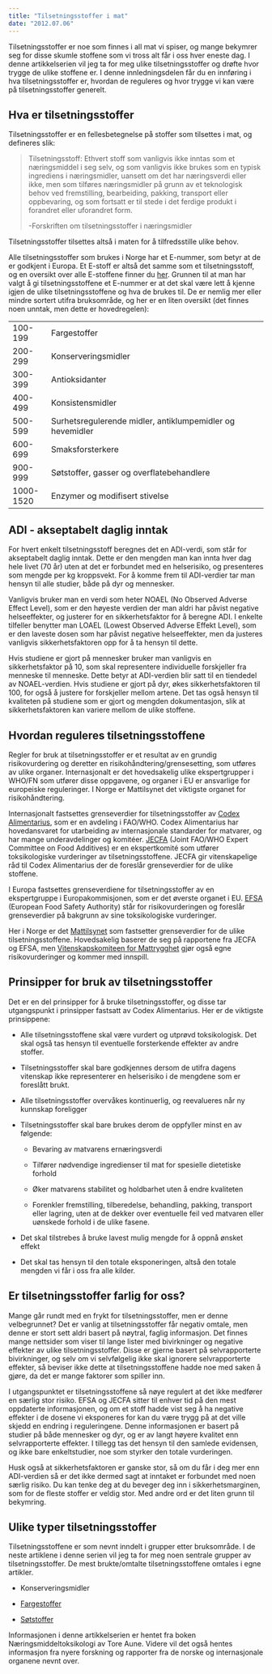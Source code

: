 ```yaml
---
title: "Tilsetningsstoffer i mat"
date: "2012.07.06"
---
```


Tilsetningsstoffer er noe som finnes i all mat vi spiser, og mange bekymrer seg for disse skumle stoffene som vi tross alt får i oss hver eneste dag. I denne artikkelserien vil jeg ta for meg ulike tilsetningsstoffer og drøfte hvor trygge de ulike stoffene er. I denne innledningsdelen får du en innføring i hva tilsetningsstoffer er, hvordan de reguleres og hvor trygge vi kan være på tilsetningsstoffer generelt.

## Hva er tilsetningsstoffer

Tilsetningsstoffer er en fellesbetegnelse på stoffer som tilsettes i mat, og defineres slik:

> Tilsetningsstoff: Ethvert stoff som vanligvis ikke inntas som et næringsmiddel i seg selv, og som vanligvis ikke brukes som en typisk ingrediens i næringsmidler, uansett om det har næringsverdi eller ikke, men som tilføres næringsmidler på grunn av et teknologisk behov ved fremstilling, bearbeiding, pakking, transport eller oppbevaring, og som fortsatt er til stede i det ferdige produkt i forandret eller uforandret form.
>
> -Forskriften om tilsetningsstoffer i næringsmidler

Tilsetningsstoffer tilsettes altså i maten for å tilfredsstille ulike behov.

Alle tilsetningsstoffer som brukes i Norge har et E-nummer, som betyr at de er godkjent i Europa. Et E-stoff er altså det samme som et tilsetningsstoff, og en oversikt over alle E-stoffene finner du [her](http://www.matportalen.no/artikler/article1408.ece/BINARY/Hva+betyr+e-numrene%3F). Grunnen til at man har valgt å gi tilsetningsstoffene et E-nummer er at det skal være lett å kjenne igjen de ulike tilsetningsstoffene og hva de brukes til. De er nemlig mer eller mindre sortert utifra bruksområde, og her er en liten oversikt (det finnes noen unntak, men dette er hovedregelen):

|           |                                                           |
|-----------|-----------------------------------------------------------|
| 100-199   | Fargestoffer                                              |
| 200-299   | Konserveringsmidler                                       |
| 300-399   | Antioksidanter                                            |
| 400-499   | Konsistensmidler                                          |
| 500-599   | Surhetsregulerende midler, antiklumpemidler og hevemidler |
| 600-699   | Smaksforsterkere                                          |
| 900-999   | Søtstoffer, gasser og overflatebehandlere                 |
| 1000-1520 | Enzymer og modifisert stivelse                            |

## ADI - akseptabelt daglig inntak

For hvert enkelt tilsetningsstoff beregnes det en ADI-verdi, som står for akseptabelt daglig inntak. Dette er den mengden man kan innta hver dag hele livet (70 år) uten at det er forbundet med en helserisiko, og presenteres som mengde per kg kroppsvekt. For å komme frem til ADI-verdier tar man hensyn til alle studier, både på dyr og mennesker.

Vanligvis bruker man en verdi som heter NOAEL (No Observed Adverse Effect Level), som er den høyeste verdien der man aldri har påvist negative helseeffekter, og justerer for en sikkerhetsfaktor for å beregne ADI. I enkelte tilfeller benytter man LOAEL (Lowest Observed Adverse Effekt Level), som er den laveste dosen som har påvist negative helseeffekter, men da justeres vanligvis sikkerhetsfaktoren opp for å ta hensyn til dette.

Hvis studiene er gjort på mennesker bruker man vanligvis en sikkerhetsfaktor på 10, som skal representere individuelle forskjeller fra menneske til menneske. Dette betyr at ADI-verdien blir satt til en tiendedel av NOAEL-verdien. Hvis studiene er gjort på dyr, økes sikkerhetsfaktoren til 100, for også å justere for forskjeller mellom artene. Det tas også hensyn til kvaliteten på studiene som er gjort og mengden dokumentasjon, slik at sikkerhetsfaktoren kan variere mellom de ulike stoffene.

## Hvordan reguleres tilsetningsstoffene

Regler for bruk at tilsetningsstoffer er et resultat av en grundig risikovurdering og deretter en risikohåndtering/grensesetting, som utføres av ulike organer. Internasjonalt er det hovedsakelig ulike ekspertgrupper i WHO/FN som utfører disse oppgavene, og organer i EU er ansvarlige for europeiske reguleringer. I Norge er Mattilsynet det viktigste organet for risikohåndtering.

Internasjonalt fastsettes grenseverdier for tilsetningsstoffer av [Codex Alimentarius](http://www.codexalimentarius.org/), som er en avdeling i FAO/WHO. Codex Alimentarius har hovedansvaret for utarbeiding av internasjonale standarder for matvarer, og har mange underavdelinger og komitéer. [JECFA](http://www.who.int/foodsafety/chem/jecfa/en/index.html) (Joint FAO/WHO Expert Committee on Food Additives) er en ekspertkomité som utfører toksikologiske vurderinger av tilsetningsstoffene. JECFA gir vitenskapelige råd til Codex Alimentarius der de foreslår grenseverdier for de ulike stoffene.

I Europa fastsettes grenseverdiene for tilsetningsstoffer av en ekspertgruppe i Europakommisjonen, som er det øverste organet i EU. [EFSA](http://www.efsa.europa.eu/) (European Food Safety Authority) står for risikovurderingen og foreslår grenseverdier på bakgrunn av sine toksikologiske vurderinger.

Her i Norge er det [Mattilsynet](http://mattilsynet.no/) som fastsetter grenseverdier for de ulike tilsetningsstoffene. Hovedsakelig baserer de seg på rapportene fra JECFA og EFSA, men [Vitenskapskomiteen for Mattrygghet](http://vkm.no/) gjør også egne risikovurderinger og kommer med innspill.

## Prinsipper for bruk av tilsetningsstoffer

Det er en del prinsipper for å bruke tilsetningsstoffer, og disse tar utgangspunkt i prinsipper fastsatt av Codex Alimentarius. Her er de viktigste prinsippene:

-   Alle tilsetningsstoffene skal være vurdert og utprøvd toksikologisk. Det skal også tas hensyn til eventuelle forsterkende effekter av andre stoffer.

-   Tilsetningsstoffer skal bare godkjennes dersom de utifra dagens vitenskap ikke representerer en helserisiko i de mengdene som er foreslått brukt.

-   Alle tilsetningsstoffer overvåkes kontinuerlig, og reevalueres når ny kunnskap foreligger

-   Tilsetningsstoffer skal bare brukes derom de oppfyller minst en av følgende:

    -   Bevaring av matvarens ernæringsverdi

    -   Tilfører nødvendige ingredienser til mat for spesielle dietetiske forhold

    -   Øker matvarens stabilitet og holdbarhet uten å endre kvaliteten

    -   Forenkler fremstilling, tilberedelse, behandling, pakking, transport eller lagring, uten at de dekker over eventuelle feil ved matvaren eller uønskede forhold i de ulike fasene.

-   Det skal tilstrebes å bruke lavest mulig mengde for å oppnå ønsket effekt

-   Det skal tas hensyn til den totale eksponeringen, altså den totale mengden vi får i oss fra alle kilder.

## Er tilsetningsstoffer farlig for oss?

Mange går rundt med en frykt for tilsetningsstoffer, men er denne velbegrunnet? Det er vanlig at tilsetningsstoffer får negativ omtale, men denne er stort sett aldri basert på nøytral, faglig informasjon. Det finnes mange nettsider som viser til lange lister med bivirkninger og negative effekter av ulike tilsetningsstoffer. Disse er gjerne basert på selvrapporterte bivirkninger, og selv om vi selvfølgelig ikke skal ignorere selvrapporterte effekter, så beviser ikke dette at tilsetningsstoffene hadde noe med saken å gjøre, da det er mange faktorer som spiller inn.

I utgangspunktet er tilsetningsstoffene så nøye regulert at det ikke medfører en særlig stor risiko. EFSA og JECFA sitter til enhver tid på den mest oppdaterte informasjonen, og om et stoff hadde vist seg å ha negative effekter i de dosene vi eksponeres for kan du være trygg på at det ville skjedd en endring i reguleringene. Denne informasjonen er basert på studier på både mennesker og dyr, og er av langt høyere kvalitet enn selvrapporterte effekter. I tillegg tas det hensyn til den samlede evidensen, og ikke bare enkeltstudier, noe som styrker den totale vurderingen.

Husk også at sikkerhetsfaktoren er ganske stor, så om du får i deg mer enn ADI-verdien så er det ikke dermed sagt at inntaket er forbundet med noen særlig risiko. Du kan tenke deg at du beveger deg inn i sikkerhetsmarginen, som for de fleste stoffer er veldig stor. Med andre ord er det liten grunn til bekymring.

## Ulike typer tilsetningsstoffer

Tilsetningsstoffene er som nevnt inndelt i grupper etter bruksområde. I de neste artiklene i denne serien vil jeg ta for meg noen sentrale grupper av tilsetningsstoffer. De mest brukte/omtalte tilsetningsstoffene omtales i egne artikler.

-   Konserveringsmidler

-   [Fargestoffer](brokenlink/fargestoffer/)

-   [Søtstoffer](sotstoffer.qmd)

Informasjonen i denne artikkelserien er hentet fra boken Næringsmiddeltoksikologi av Tore Aune. Videre vil det også hentes informasjon fra nyere forskning og rapporter fra de norske og internasjonale organene nevnt over.
